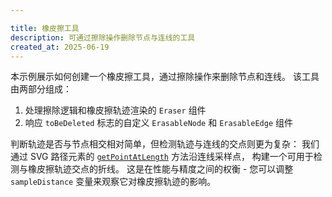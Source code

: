 ```yaml
---

title: 橡皮擦工具
description: 可通过擦除操作删除节点与连线的工具
created_at: 2025-06-19
---
```


本示例展示如何创建一个橡皮擦工具，通过擦除操作来删除节点和连线。
该工具由两部分组成：

1. 处理擦除逻辑和橡皮擦轨迹渲染的 `Eraser` 组件
2. 响应 `toBeDeleted` 标志的自定义 `ErasableNode` 和 `ErasableEdge` 组件

判断轨迹是否与节点相交相对简单，但检测轨迹与连线的交点则更为复杂：
我们通过 SVG 路径元素的 [`getPointAtLength`](https://developer.mozilla.org/en-US/docs/Web/API/SVGGeometryElement/getPointAtLength) 方法沿连线采样点，
构建一个可用于检测与橡皮擦轨迹交点的折线。
这是在性能与精度之间的权衡 - 您可以调整 `sampleDistance` 变量来观察它对橡皮擦轨迹的影响。

<RemoteCodeViewer route="examples/whiteboard/eraser" framework="react" />